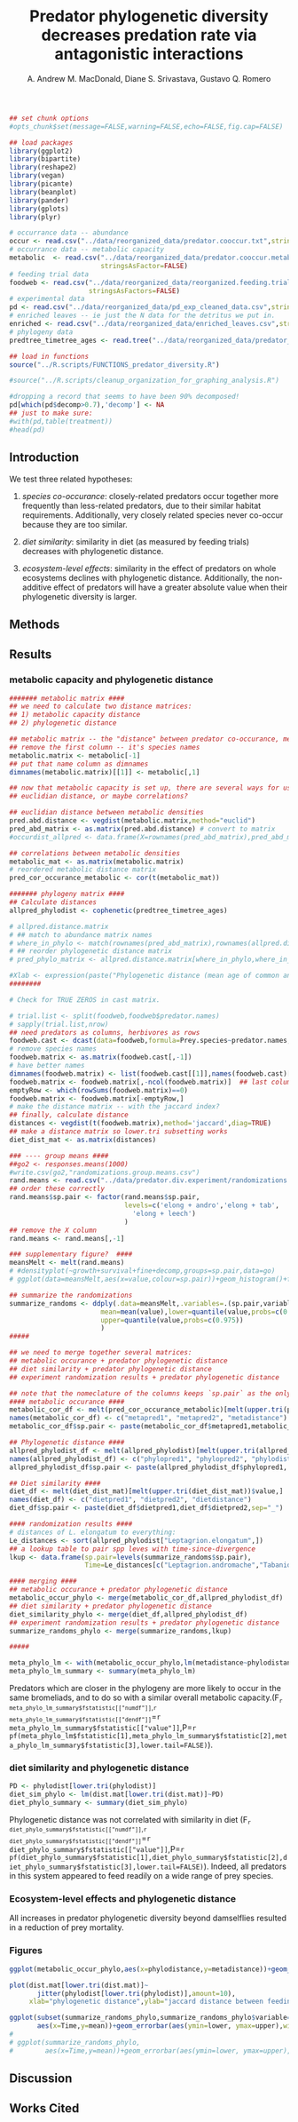 %Predator phylogenetic diversity decreases predation rate via antagonistic interactions
%A. Andrew M. MacDonald, Diane S. Srivastava, Gustavo Q. Romero

```r
## set chunk options
#opts_chunk$set(message=FALSE,warning=FALSE,echo=FALSE,fig.cap=FALSE)

## load packages
library(ggplot2)
library(bipartite)
library(reshape2)
library(vegan)
library(picante)
library(beanplot)
library(pander)
library(gplots)
library(plyr)

# occurrance data -- abundance
occur <- read.csv("../data/reorganized_data/predator.cooccur.txt",stringsAsFactor=FALSE)
# occurrance data -- metabolic capacity
metabolic  <- read.csv("../data/reorganized_data/predator.cooccur.metabolic.txt",
                       stringsAsFactor=FALSE)
# feeding trial data
foodweb <- read.csv("../data/reorganized_data/reorganized.feeding.trial.data.csv",
                    stringsAsFactors=FALSE)
# experimental data
pd <- read.csv("../data/reorganized_data/pd_exp_cleaned_data.csv",stringsAsFactors=FALSE)
# enriched leaves -- ie just the N data for the detritus we put in.
enriched <- read.csv("../data/reorganized_data/enriched_leaves.csv",stringsAsFactors=FALSE)
# phylogeny data
predtree_timetree_ages <- read.tree("../data/reorganized_data/predator_tree_time.newick")

## load in functions
source("../R.scripts/FUNCTIONS_predator_diversity.R")

#source("../R.scripts/cleanup_organization_for_graphing_analysis.R")
```

```r
#dropping a record that seems to have been 90% decomposed!
pd[which(pd$decomp>0.7),'decomp'] <- NA
## just to make sure:
#with(pd,table(treatment))
#head(pd)

```

## Introduction


<!-- 
Predators are present in most ecosystems, and are important functional groups in determining ecosystem function.  While predator-prey relationships have been studied for a long time, we understand little of the effects of predator diversity on whole communites and ecosystems.  Phylogenetic diversity of plants may correlates well with community level variables, but as yet studies of predator combinations rarely use measures of predator phylogenetic diversity.  In our study we present results from patterns of predator co-occurance, feeding trials, finally a community-level experiment in which we directly manipulated phylogenetic diversity of predators.  In each we ask if the phylogenetic distance between predators is related to similarity, or if diversity is correlated with effect on ecosystem function
.
Decreasing predator richness has been shown to increase herbivory [@Byrnes2006] in a three-level kelp food web.  As these authors point out, the effect of diversity on ecosystem functioning is better known for lower tropic levels, rather than predators.   
Predator combinations can have many different outcomes.  From the perspective of ecosystem function it is important to consider whether these result in more or less top-down control.  Predator effects can be direct via changes in consumption, indirect via non-consumptive effects.  in other words, it can be via the effects of predators on each other, or on their prey, and directly or indirectly.  Therefore, in our experiment we tracked both predator and prey survival to the end of the experiment

for example, predators can kill each other, or decrease feeding rates. 
-->

We test three related hypotheses: 

1. *species co-occurance*: closely-related predators occur together more frequently than less-related predators, due to their similar habitat requirements.  Additionally, very closely related species never co-occur because they are  too similar.

2. *diet similarity*: similarity in diet (as measured by feeding trials) decreases with phylogenetic distance.

3. *ecosystem-level effects*: similarity in the effect of predators on whole ecosystems declines with phylogenetic distance.  Additionally, the non-additive effect of predators will have a greater absolute value when their phylogenetic diversity is larger.


## Methods

<!-- 
We combined predators together in species pairs that represented a
range of relatedness: congeners (two congeneric damselflies,
*Leptagrion andromache* and *Leptagrion elongatum*), two
insects (a damselfly, *L. elongatum* and a predatory fly
(Diptera: Tabanidae)) and two invertebrates (*L. elongatum* and
leeches).  We also included these four species in monoculture, along
with a predator-free control (8 treatments, n=5).  Combinations were
substitutive, maintaining the same amount of predator metabolic
capacity (biomass raised to the power of 0.69, predicting the scaling
of metabolism with body mass [@Brown2004]) in each.  Response
variables included the rate of decomposition of leaves, bromeliad
growth and insect emergence.  This experiment allows the estimation of
the effect of each predator species from monoculture treatments, as
well as the detection of non-additive effects in predator
combinations. 

In Feburary 2011, bromeliads between 90 and 200ml were collected,
thoroughly washed and soaked for 12 hours in a tub of water.  They
were then hung for 48 hours to dry.  One bromeliad dissected after
this procedure contained no insects.

Each bromeliad was supplied with dried leaves, simulating natural
detritus inputs from the canopy.  We enriched these leaves with N-15
by fertilizing five (Jabuticaba, *Plinia cauliflora*) plants with
40ml/pot/day of 5g/L ammonium sulphate containing 10 percent atom
excess of N15. *duration*. started on 27/1/2011
Whole leaves were then picked from plants and air-dried until constant
weight, and then soaked for three days and the water discarded.  About
1.5 g of leaves were placed in each bromeliad (`r mean(pd$mass.g.)` ± `r sd(pd$mass.g.)`). 

Each bromeliad was stocked with a representative insect community.
The densities of each prey taxon were calculated from a 2008
observational dataset, using data from bromeliads of similar size to
those in our experiment (DS Srivastava, upub. data).  All densities
used were within the range of these calculated abundances, and all
experimental bromeliads received the same insect community.  Halfway
through the experiment, insects were added to bromeliads a second
time.

\begin{table}
  \centering
  \caption{densities of each species}
  \label{tab:sppden}
  \begin{tabular}{l l}
    \hline
    \emph{Chironomus detriticula} & 10 \\
    \emph{Polypedium} sp. 1 & 4 \\
    \emph{Polypedium} sp. 2 & 2 \\
    \emph{Psychodid} sp. 1 & 1 \\
    \emph{Scyrtes} sp. A & 5 \\
    \emph{Culex} spp. & 4 \\
    \emph{Trentepholia} sp. & 1
  \end{tabular}
\end{table}

After addition of the prey community, all bromeliads were enclosed
with a mesh cage and checked daily for emergence of adults. 

-->

<!-- Our central hypothesis is that the phylogenetic relationships among predatory taxa in this system can be used to interpret their ecology.  Specifically, we test the hypothesis that phylogenetic relatedness is negatively correlated with probability of co-occurance, positively with diet similarity.  Consequently, we might predict that ecosystem function peaks at some intermediate level of phylogenetic diversity -- where predators occur but where their similarity creates complementarity. -->

## Results

### metabolic capacity and phylogenetic distance

```r
####### metabolic matrix ####
## we need to calculate two distance matrices:
## 1) metabolic capacity distance
## 2) phylogenetic distance

## metabolic matrix -- the "distance" between predator co-occurance, measured as metabolism
## remove the first column -- it's species names
metabolic.matrix <- metabolic[-1]
## put that name column as dimnames
dimnames(metabolic.matrix)[[1]] <- metabolic[,1]

## now that metabolic capacity is set up, there are several ways for us to go forward: 
## euclidian distance, or maybe correlations?

## euclidian distance between metabolic densities
pred.abd.distance <- vegdist(metabolic.matrix,method="euclid")
pred_abd_matrix <- as.matrix(pred.abd.distance) # convert to matrix
#occurdist_allpred <- data.frame(X=rownames(pred_abd_matrix),pred_abd_matrix)

## correlations between metabolic densities
metabolic_mat <- as.matrix(metabolic.matrix)
# reordered metabolic distance matrix
pred_cor_occurance_metabolic <- cor(t(metabolic_mat))

####### phylogeny matrix ####
## Calculate distances
allpred_phylodist <- cophenetic(predtree_timetree_ages)

# allpred.distance.matrix
# ## match to abundance matrix names
# where_in_phylo <- match(rownames(pred_abd_matrix),rownames(allpred.distance.matrix))
# ## reorder phylogenetic distance matrix
# pred_phylo_matrix <- allpred.distance.matrix[where_in_phylo,where_in_phylo]

#Xlab <- expression(paste("Phylogenetic distance (mean age of common ancestor,10"^"6",")"))
######## 
```


```r
# Check for TRUE ZEROS in cast matrix.

# trial.list <- split(foodweb,foodweb$predator.names)
# sapply(trial.list,nrow)
## need predators as columns, herbivores as rows
foodweb.cast <- dcast(data=foodweb,formula=Prey.species~predator.names,value.var="eaten.numeric",fun.aggregate=sum)
# remove species names
foodweb.matrix <- as.matrix(foodweb.cast[,-1])
# have better names
dimnames(foodweb.matrix) <- list(foodweb.cast[[1]],names(foodweb.cast)[-1])
foodweb.matrix <- foodweb.matrix[,-ncol(foodweb.matrix)]  ## last column was an NA predator.
emptyRow <- which(rowSums(foodweb.matrix)==0)
foodweb.matrix <- foodweb.matrix[-emptyRow,]
# make the distance matrix -- with the jaccard index?
## finally, calculate distance
distances <- vegdist(t(foodweb.matrix),method='jaccard',diag=TRUE)
## make a distance matrix so lower.tri subsetting works
diet_dist_mat <- as.matrix(distances)

```

```r
### ---- group means ####
##go2 <- responses.means(1000)
#write.csv(go2,"randomizations.group.means.csv")
rand.means <- read.csv("../data/predator.div.experiment/randomizations.group.means.csv")
## order these correctly
rand.means$sp.pair <- factor(rand.means$sp.pair,
                             levels=c('elong + andro','elong + tab',
                               'elong + leech')
                             )
## remove the X column
rand.means <- rand.means[,-1]

### supplementary figure?  ####
meansMelt <- melt(rand.means)
# #densityplot(~growth+survival+fine+decomp,groups=sp.pair,data=go)
# ggplot(data=meansMelt,aes(x=value,colour=sp.pair))+geom_histogram()+facet_wrap(~variable)

## summarize the randomizations 
summarize_randoms <- ddply(.data=meansMelt,.variables=.(sp.pair,variable),summarize,
                       mean=mean(value),lower=quantile(value,probs=c(0.025)),
                       upper=quantile(value,probs=c(0.975))
                       )
#####
```

```r
## we need to merge together several matrices:
## metabolic occurance + predator phylogenetic distance
## diet similarity + predator phylogenetic distance
## experiment randomization results + predator phylogenetic distance

## note that the nomeclature of the columns keeps `sp.pair` as the only shared name among columns.
#### metabolic occurance ####
metabolic_cor_df <- melt(pred_cor_occurance_metabolic)[melt(upper.tri(pred_cor_occurance_metabolic))$value,]
names(metabolic_cor_df) <- c("metapred1", "metapred2", "metadistance")
metabolic_cor_df$sp.pair <- paste(metabolic_cor_df$metapred1,metabolic_cor_df$metapred2,sep="_")

## Phylogenetic distance ####
allpred_phylodist_df <- melt(allpred_phylodist)[melt(upper.tri(allpred_phylodist))$value,]
names(allpred_phylodist_df) <- c("phylopred1", "phylopred2", "phylodistance")
allpred_phylodist_df$sp.pair <- paste(allpred_phylodist_df$phylopred1, allpred_phylodist_df$phylopred2,sep="_")

## Diet similarity ####
diet_df <- melt(diet_dist_mat)[melt(upper.tri(diet_dist_mat))$value,]
names(diet_df) <- c("dietpred1", "dietpred2", "dietdistance")
diet_df$sp.pair <- paste(diet_df$dietpred1,diet_df$dietpred2,sep="_")

#### randomization results ####
# distances of L. elongatum to everything:
Le_distances <- sort(allpred_phylodist["Leptagrion.elongatum",])
## a lookup table to pair spp leves with time-since-divergence
lkup <- data.frame(sp.pair=levels(summarize_randoms$sp.pair),
                   Time=Le_distances[c("Leptagrion.andromache","Tabanidae.spA","Hirudinidae")])

#### merging ####
## metabolic occurance + predator phylogenetic distance
metabolic_occur_phylo <- merge(metabolic_cor_df,allpred_phylodist_df)
## diet similarity + predator phylogenetic distance
diet_similarity_phylo <- merge(diet_df,allpred_phylodist_df)
## experiment randomization results + predator phylogenetic distance
summarize_randoms_phylo <- merge(summarize_randoms,lkup)

#####
```


```r
meta_phylo_lm <- with(metabolic_occur_phylo,lm(metadistance~phylodistance))
meta_phylo_lm_summary <- summary(meta_phylo_lm)
```

Predators which are closer in the phylogeny are more likely to occur in the same bromeliads, and to do so with a similar overall metabolic capacity.(F~`r meta_phylo_lm_summary$fstatistic[["numdf"]]`,`r meta_phylo_lm_summary$fstatistic[["dendf"]]`~=`r meta_phylo_lm_summary$fstatistic[["value"]]`,P=`r pf(meta_phylo_lm$fstatistic[1],meta_phylo_lm_summary$fstatistic[2],meta_phylo_lm_summary$fstatistic[3],lower.tail=FALSE)`).

### diet similarity and phylogenetic distance


```r
PD <- phylodist[lower.tri(phylodist)]
diet_sim_phylo <- lm(dist.mat[lower.tri(dist.mat)]~PD)
diet_phylo_summary <- summary(diet_sim_phylo)
```

Phylogenetic distance was not correlated with similarity in diet (F~`r diet_phylo_summary$fstatistic[["numdf"]]`,`r diet_phylo_summary$fstatistic[["dendf"]]`~=`r diet_phylo_summary$fstatistic[["value"]]`,P=`r pf(diet_phylo_summary$fstatistic[1],diet_phylo_summary$fstatistic[2],diet_phylo_summary$fstatistic[3],lower.tail=FALSE)`).  Indeed, all predators in this system appeared to feed readily on a wide range of prey species.

### Ecosystem-level effects and phylogenetic distance

All increases in predator phylogenetic diversity beyond damselflies resulted in a reduction of prey mortality.



### Figures

```r
ggplot(metabolic_occur_phylo,aes(x=phylodistance,y=metadistance))+geom_point()+stat_smooth(method="lm", se=FALSE)+xlab("phylogenetic distance")+ylab("correlation between total metabolic capacity")
```


```r
plot(dist.mat[lower.tri(dist.mat)]~
       jitter(phylodist[lower.tri(phylodist)],amount=10),
     xlab="phylogenetic distance",ylab="jaccard distance between feeding trials")
```

```r
ggplot(subset(summarize_randoms_phylo,summarize_randoms_phylo$variable=="survival"),
       aes(x=Time,y=mean))+geom_errorbar(aes(ymin=lower, ymax=upper),width=0)+geom_point(size=3)+ylab("Mean treatment difference, Control-Treatment")+xlab("Time (Mya)")
# 
# ggplot(summarize_randoms_phylo,
#        aes(x=Time,y=mean))+geom_errorbar(aes(ymin=lower, ymax=upper),width=0)+geom_point(size=3)+ylab("Mean treatment difference, Control-Treatment")+xlab("Time (Mya)")+facet_wrap(~variable)
```





## Discussion



## Works Cited
